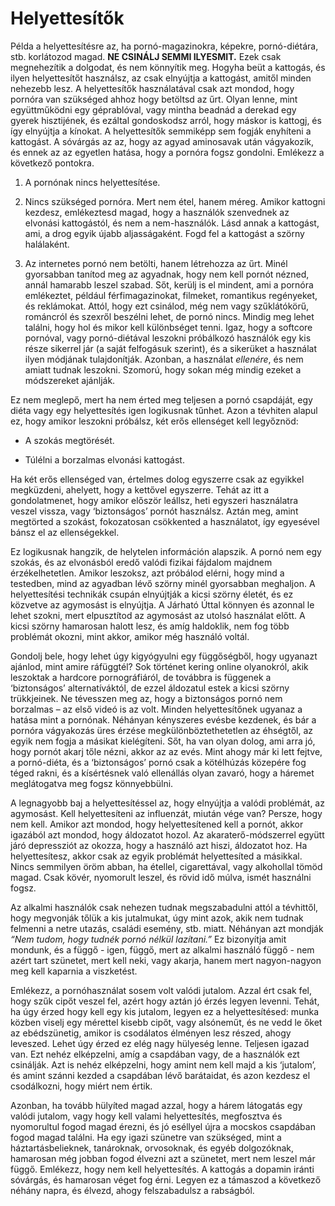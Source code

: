 # Helyettesítők

Példa a helyettesítésre az, ha pornó-magazinokra, képekre, pornó-diétára, stb. korlátozod magad. **NE CSINÁLJ SEMMI ILYESMIT.** Ezek csak megnehezítik a dolgodat, és nem könnyítik meg. Hogyha beüt a kattogás, és ilyen helyettesítőt használsz, az csak elnyújtja a kattogást, amitől minden nehezebb lesz. A helyettesítők használatával csak azt mondod, hogy pornóra van szükséged ahhoz hogy betöltsd az űrt. Olyan lenne, mint együttműködni egy géprablóval, vagy mintha beadnád a derekad egy gyerek hisztijének, és ezáltal gondoskodsz arról, hogy máskor is kattogj, és így elnyújtja a kínokat. A helyettesítők semmiképp sem fogják enyhíteni a kattogást. A sóvárgás az az, hogy az agyad aminosavak után vágyakozik, és ennek az az egyetlen hatása, hogy a pornóra fogsz gondolni. Emlékezz a következő pontokra.

1.  A pornónak nincs helyettesítése.

2.  Nincs szükséged pornóra. Mert nem étel, hanem méreg. Amikor kattogni kezdesz, emlékeztesd magad, hogy a használók szenvednek az elvonási kattogástól, és nem a nem-használók. Lásd annak a kattogást, ami, a drog egyik újabb aljasságaként. Fogd fel a kattogást a szörny halálaként.

3.  Az internetes pornó nem betölti, hanem létrehozza az űrt. Minél gyorsabban tanítod meg az agyadnak, hogy nem kell pornót nézned, annál hamarabb leszel szabad. Sőt, kerülj is el mindent, ami a pornóra emlékeztet, például férfimagazinokat, filmeket, romantikus regényeket, és reklámokat. Attól, hogy ezt csinálod, még nem vagy szűklátókörű, románcról és szexről beszélni lehet, de pornó nincs. Mindig meg lehet találni, hogy hol és mikor kell különbséget tenni. Igaz, hogy a softcore pornóval, vagy pornó-diétával leszokni próbálkozó használók egy kis része sikerrel jár (a saját felfogásuk szerint), és a sikerüket a használat ilyen módjának tulajdonítják. Azonban, a használat *ellenére*, és nem amiatt tudnak leszokni. Szomorú, hogy sokan még mindig ezeket a módszereket ajánlják.

Ez nem meglepő, mert ha nem érted meg teljesen a pornó csapdáját, egy diéta vagy egy helyettesítés igen logikusnak tűnhet. Azon a tévhiten alapul ez, hogy amikor leszokni próbálsz, két erős ellenséget kell legyőznöd:

-   A szokás megtörését.

-   Túlélni a borzalmas elvonási kattogást.

Ha két erős ellenséged van, értelmes dolog egyszerre csak az egyikkel megküzdeni, ahelyett, hogy a kettővel egyszerre. Tehát az itt a gondolatmenet, hogy amikor először leállsz, heti egyszeri használatra veszel vissza, vagy ‘biztonságos’ pornót használsz. Aztán meg, amint megtörted a szokást, fokozatosan csökkented a használatot, így egyesével bánsz el az ellenségekkel.

Ez logikusnak hangzik, de helytelen információn alapszik. A pornó nem egy szokás, és az elvonásból eredő valódi fizikai fájdalom majdnem érzékelhetetlen. Amikor leszoksz, azt próbálod elérni, hogy mind a testedben, mind az agyadban lévő szörny minél gyorsabban meghaljon. A helyettesítési technikák csupán elnyújtják a kicsi szörny életét, és ez közvetve az agymosást is elnyújtja. A Járható Úttal könnyen és azonnal le lehet szokni, mert elpusztítod az agymosást az utolsó használat előtt. A kicsi szörny hamarosan halott lesz, és amíg haldoklik, nem fog több problémát okozni, mint akkor, amikor még használó voltál.

Gondolj bele, hogy lehet úgy kigyógyulni egy függőségből, hogy ugyanazt ajánlod, mint amire ráfüggtél? Sok történet kering online olyanokról, akik leszoktak a hardcore pornográfiáról, de továbbra is függenek a ‘biztonságos’ alternatíváktól, de ezzel áldozatul estek a kicsi szörny trükkjeinek. Ne tévesszen meg az, hogy a biztonságos pornó nem borzalmas -- az első videó is az volt. Minden helyettesítőnek ugyanaz a hatása mint a pornónak. Néhányan kényszeres evésbe kezdenek, és bár a pornóra vágyakozás üres érzése megkülönböztethetetlen az éhségtől, az egyik nem fogja a másikat kielégíteni. Sőt, ha van olyan dolog, ami arra jó, hogy pornót akarj tőle nézni, akkor az az evés. Mint ahogy már ki lett fejtve, a pornó-diéta, és a ‘biztonságos’ pornó csak a kötélhúzás közepére fog téged rakni, és a kísértésnek való ellenállás olyan zavaró, hogy a háremet meglátogatva meg fogsz könnyebbülni.

A legnagyobb baj a helyettesítéssel az, hogy elnyújtja a valódi problémát, az agymosást. Kell helyettesíteni az influenzát, miután vége van? Persze, hogy nem kell. Amikor azt mondod, hogy helyettesítened kell a pornót, akkor igazából azt mondod, hogy áldozatot hozol.  Az akaraterő-módszerrel együtt járó depressziót az okozza, hogy a használó azt hiszi, áldozatot hoz. Ha helyettesítesz, akkor csak az egyik problémát helyettesíted a másikkal. Nincs semmilyen öröm abban, ha étellel, cigarettával, vagy alkohollal tömöd magad. Csak kövér, nyomorult leszel, és rövid idő múlva, ismét használni fogsz. 

Az alkalmi használók csak nehezen tudnak megszabadulni attól a tévhittől, hogy megvonják tőlük a kis jutalmukat, úgy mint azok, akik nem tudnak felmenni a netre utazás, családi esemény, stb. miatt. Néhányan azt mondják *“Nem tudom, hogy tudnék pornó nélkül lazítani.”* Ez bizonyítja amit mondunk, és a függő - igen, függő, mert az alkalmi használó függő - nem azért tart szünetet, mert kell neki, vagy akarja, hanem mert nagyon-nagyon meg kell kaparnia a viszketést.

Emlékezz, a pornóhasználat sosem volt valódi jutalom.  Azzal ért csak fel, hogy szűk cipőt veszel fel, azért hogy aztán jó érzés legyen levenni. Tehát, ha úgy érzed hogy kell egy kis jutalom, legyen ez a helyettesítésed: munka közben viselj egy mérettel kisebb cipőt, vagy alsóneműt, és ne vedd le őket az  ebédszünetig, amikor is csodálatos élményen lesz részed, ahogy leveszed. Lehet úgy érzed ez elég nagy hülyeség lenne. Teljesen igazad van. Ezt nehéz elképzelni, amíg a csapdában vagy, de a használók ezt csinálják. Azt is nehéz elképzelni, hogy amint nem kell majd a kis ‘jutalom’, és amint szánni kezded a csapdában lévő barátaidat, és azon kezdesz el csodálkozni, hogy miért nem értik.

Azonban, ha tovább hülyíted magad azzal, hogy a hárem látogatás egy valódi jutalom, vagy hogy kell valami helyettesítés, megfosztva és nyomorultul fogod magad érezni, és jó eséllyel újra a mocskos csapdában fogod magad találni. Ha egy igazi szünetre van szükséged, mint a háztartásbelieknek, tanároknak, orvosoknak, és egyéb dolgozóknak, hamarosan még jobban fogod élvezni azt a szünetet, mert nem leszel már függő. Emlékezz, hogy nem kell helyettesítés. A kattogás a dopamin iránti sóvárgás, és hamarosan véget fog érni. Legyen ez a támaszod a következő néhány napra, és élvezd, ahogy felszabadulsz a rabságból.
